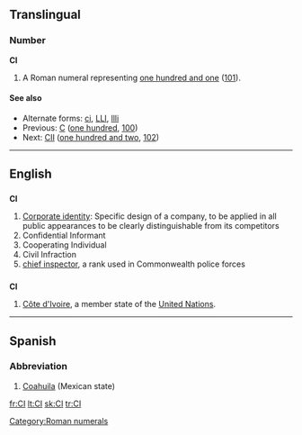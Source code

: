 {{see|Appendix:Variations of "ci"}}
==Translingual==

===Number===
'''CI'''

# A Roman numeral representing [[one hundred and one]] ([[101]]).

====See also====
* Alternate forms: [[ci]], [[LLI]], [[llli]]
* Previous: [[C]] ([[one hundred]], [[100]])
* Next: [[CII]] ([[one hundred and two]], [[102]])

[[Category:Roman numerals]]
----

==English==

==={{initialism}}===
'''CI'''

# [[Corporate identity]]: Specific design of a company, to be applied in all public appearances to be clearly distinguishable from its competitors
# Confidential Informant
# Cooperating Individual
# Civil Infraction
# [[chief inspector]], a rank used in Commonwealth police forces

==={{abbreviation}}===
'''CI'''
# [[Côte d'Ivoire]], a member state of the [[United Nations]].

----

==Spanish==

===Abbreviation===
{{infl|es|abbreviation}}

# [[Coahuila]] (Mexican state)

[[fr:CI]]
[[lt:CI]]
[[sk:CI]]
[[tr:CI]]